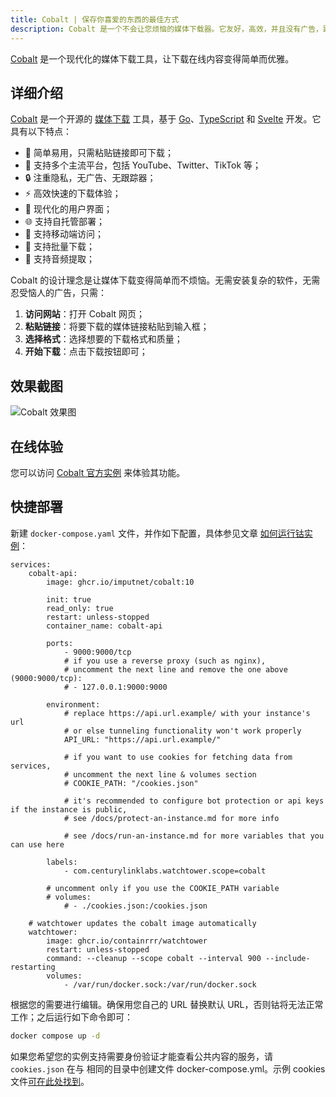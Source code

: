 ```yaml
---
title: Cobalt | 保存你喜爱的东西的最佳方式
description: Cobalt 是一个不会让您烦恼的媒体下载器。它友好，高效，并且没有广告，跟踪器，付费墙或其他无用的东西。粘贴链接，获取文件，继续。就这么简单，就应该如此。
---
```


[Cobalt](https://github.com/imputnet/cobalt) 是一个现代化的媒体下载工具，让下载在线内容变得简单而优雅。

## 详细介绍

[Cobalt](https://cobalt.tools) 是一个开源的 [媒体下载](https://site.lovejade.cn/tags/下载) 工具，基于 [Go](https://site.lovejade.cn/post/606aa86a00d67605dca7de5c)、[TypeScript](https://site.lovejade.cn/post/6278fdeaac00ce3f9b11a8ef) 和 [Svelte](https://site.lovejade.cn/post/62a9c2ad90509e23cea772c0) 开发。它具有以下特点：

- 🚀 简单易用，只需粘贴链接即可下载；
- 🎯 支持多个主流平台，包括 YouTube、Twitter、TikTok 等；
- 🔒 注重隐私，无广告、无跟踪器；
- ⚡️ 高效快速的下载体验；
- 🎨 现代化的用户界面；
- 🌐 支持自托管部署；
- 📱 支持移动端访问；
- 🔄 支持批量下载；
- 🎵 支持音频提取；

Cobalt 的设计理念是让媒体下载变得简单而不烦恼。无需安装复杂的软件，无需忍受恼人的广告，只需：

1. **访问网站**：打开 Cobalt 网页；
2. **粘贴链接**：将要下载的媒体链接粘贴到输入框；
3. **选择格式**：选择想要的下载格式和质量；
4. **开始下载**：点击下载按钮即可；

## 效果截图

![Cobalt 效果图](./../../../assets/images/self-hosted/cobalt.png)

## 在线体验

您可以访问 [Cobalt 官方实例](https://cobalt.tools) 来体验其功能。

## 快捷部署

新建 `docker-compose.yaml` 文件，并作如下配置，具体参见文章 [如何运行钴实例](https://github.com/imputnet/cobalt/blob/main/docs/run-an-instance.md)：

```docker
services:
    cobalt-api:
        image: ghcr.io/imputnet/cobalt:10

        init: true
        read_only: true
        restart: unless-stopped
        container_name: cobalt-api

        ports:
            - 9000:9000/tcp
            # if you use a reverse proxy (such as nginx),
            # uncomment the next line and remove the one above (9000:9000/tcp):
            # - 127.0.0.1:9000:9000

        environment:
            # replace https://api.url.example/ with your instance's url
            # or else tunneling functionality won't work properly
            API_URL: "https://api.url.example/"

            # if you want to use cookies for fetching data from services,
            # uncomment the next line & volumes section
            # COOKIE_PATH: "/cookies.json"

            # it's recommended to configure bot protection or api keys if the instance is public,
            # see /docs/protect-an-instance.md for more info

            # see /docs/run-an-instance.md for more variables that you can use here

        labels:
            - com.centurylinklabs.watchtower.scope=cobalt

        # uncomment only if you use the COOKIE_PATH variable
        # volumes:
            # - ./cookies.json:/cookies.json

    # watchtower updates the cobalt image automatically
    watchtower:
        image: ghcr.io/containrrr/watchtower
        restart: unless-stopped
        command: --cleanup --scope cobalt --interval 900 --include-restarting
        volumes:
            - /var/run/docker.sock:/var/run/docker.sock
```

根据您的需要进行编辑。确保用您自己的 URL 替换默认 URL，否则钴将无法正常工作；之后运行如下命令即可：

```bash
docker compose up -d
```

如果您希望您的实例支持需要身份验证才能查看公共内容的服务，请 `cookies.json` 在与 相同的目录中创建文件 docker-compose.yml。示例 cookies 文件[可在此处找到](https://github.com/imputnet/cobalt/blob/main/docs/examples/cookies.example.json)。